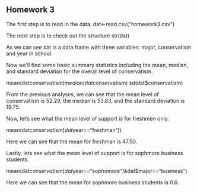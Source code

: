 ## Homework 3

<!--
You can use the example3.Rmd or other files to find examples
of the codes you'll need to use to complete this assignment. I strongly
urge you to copy and paste relevant code that you know works from my
examples or instructions and then edit that code so you're working
with the appropriate variables for the homework.
-->

<!--
Set the working directory.
No Rchunk is needed to accomplish this.
-->

<!--
Read in the homework3.csv data. For each of the following steps you
should preface your R commands with some plain English explanation.
-->
The first step is to read in the data.
dat<-read.csv("homework3.csv")


<!--
Check the structure of the data.
-->
The next step is to check out the structure
str(dat)

As we can see dat is a data frame with three variables: major,
conservatism and year in school.


<!--
Find the mean, median, and standard deviation using the sd() function
for the overall level of conservatism.
-->
Now we'll find some basic summary statistics including the
mean, median, and standard deviation for the overall level of conservatism.

mean(dat$conservatism)
median(dat$conservatism)
sd(dat$conservatism)

From the previous analyses, we can see that the mean level of
conservatism is 52.29, the median is 53.83, and the standard deviation is 19.75.

<!--
Find the mean level of support for freshmen only.
-->
Now, let's see what the mean level of support is for freshmen only.

mean(dat$conservatism[dat$year=="freshman"])

Here we can see that the mean for freshman is 47.50.

<!--
Find the mean level of conservatism for sophomore business students only.
--> 
 Lastly, lets see what the mean level of support is for sophmore business students. 
 
mean(dat$conservatism[dat$year=="sophomore"]&dat$major=="business") 

Here we can see that the mean for sophmore business students is 0.6. 